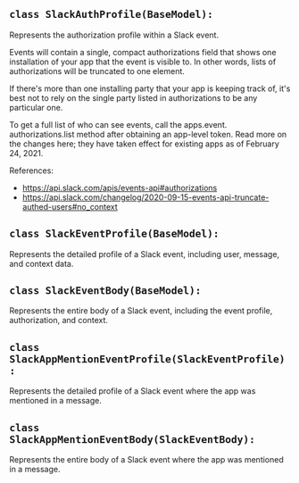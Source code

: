 <a id="camel.bots.slack.models"></a>

<a id="camel.bots.slack.models.SlackAuthProfile"></a>

## `class SlackAuthProfile(BaseModel):`

Represents the authorization profile within a Slack event.

Events will contain a single, compact authorizations field that shows one
installation of your app that the event is visible to.
In other words, lists of authorizations will be truncated to one element.

If there's more than one installing party that your app is keeping track
of, it's best not to rely on the single party listed in authorizations to
be any particular one.

To get a full list of who can see events, call the apps.event.
authorizations.list method after obtaining an app-level token. Read more on
the changes here; they have taken effect for existing apps as of
February 24, 2021.

References:

- https://api.slack.com/apis/events-api#authorizations
- https://api.slack.com/changelog/2020-09-15-events-api-truncate-authed-users#no_context

<a id="camel.bots.slack.models.SlackEventProfile"></a>

## `class SlackEventProfile(BaseModel):`

Represents the detailed profile of a Slack event, including user,
message, and context data.

<a id="camel.bots.slack.models.SlackEventBody"></a>

## `class SlackEventBody(BaseModel):`

Represents the entire body of a Slack event, including the event
profile, authorization, and context.

<a id="camel.bots.slack.models.SlackAppMentionEventProfile"></a>

## `class SlackAppMentionEventProfile(SlackEventProfile):`

Represents the detailed profile of a Slack event where the app was
mentioned in a message.

<a id="camel.bots.slack.models.SlackAppMentionEventBody"></a>

## `class SlackAppMentionEventBody(SlackEventBody):`

Represents the entire body of a Slack event where the app was mentioned
in a message.
